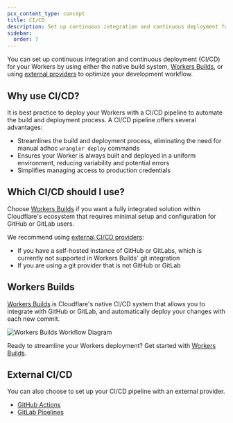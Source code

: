 ```yaml
---
pcx_content_type: concept
title: CI/CD
description: Set up continuous integration and continuous deployment for your Workers.
sidebar:
  order: 7
---
```


You can set up continuous integration and continuous deployment (CI/CD) for your Workers by using either the native build system, [Workers Builds](#workers-builds), or using [external providers](#external-cicd) to optimize your development workflow.

## Why use CI/CD?

It is best practice to deploy your Workers with a CI/CD pipeline to automate the build and deployment process. A CI/CD pipeline offers several advantages:

- Streamlines the build and deployment process, eliminating the need for manual adhoc `wrangler deploy` commands
- Ensures your Worker is always built and deployed in a uniform environment, reducing variability and potential errors
- Simplifies managing access to production credentials

## Which CI/CD should I use?

Choose [Workers Builds](/workers/ci-cd/builds) if you want a fully integrated solution within Cloudflare's ecosystem that requires minimal setup and configuration for GitHub or GitLab users.

We recommend using [external CI/CD providers](/workers/ci-cd/external-cicd):

- If you have a self-hosted instance of GitHub or GitLabs, which is currently not supported in Workers Builds' git integration
- If you are using a git provider that is not GitHub or GitLab

## Workers Builds

[Workers Builds](/workers/ci-cd/builds) is Cloudflare's native CI/CD system that allows you to integrate with GitHub or GitLab, and automatically deploy your changes with each new commit.

![Workers Builds Workflow Diagram](~/assets/images/workers/platform/ci-cd/workers-builds-workflow.png)

Ready to streamline your Workers deployment? Get started with [Workers Builds](/workers/ci-cd/builds/#get-started).

## External CI/CD

You can also choose to set up your CI/CD pipeline with an external provider.

- [GitHub Actions](/workers/ci-cd/external-cicd/github-actions/)
- [GitLab Pipelines](/workers/ci-cd/external-cicd/gitlab-pipelines/)
